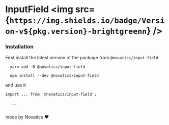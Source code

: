 

<Meta title="InputField" component={InputField} />

# InputField <img src={`https://img.shields.io/badge/Version-v${pkg.version}-brightgreenn`} />

### Installation

First install the latest version of the package from `@novatics/input-field`.

```shell
  yarn add -D @novatics/input-field
```

```shell
  npm install --dev @novatics/input-field
```

and use it

```tsx
import ... from '@novatics/input-field';

  ...


```

made by Novatics ❤
